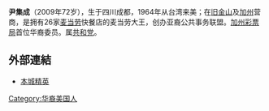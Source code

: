 '''尹集成'''（2009年72岁），生于四川成都，1964年从台湾来美；在[[旧金山|旧金山]]及[[加州|加州]]营商，是拥有26家[[麦当劳|麦当劳]]快餐店的麦当劳大王，创办亚裔公共事务联盟。[[加州彩票局|加州彩票局]]首位华裔委员。属[[共和黨_(美國)|共和党]]。

== 外部連結 ==
*[https://web.archive.org/web/20090131235809/http://sacramentochinese.com/pages/chn_community_elite.asp#CCYin 本城精英]

[[Category:华裔美国人|Category:华裔美国人]]